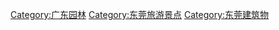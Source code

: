 [[Category:广东园林|Category:广东园林]]
[[Category:东莞旅游景点|Category:东莞旅游景点]]
[[Category:东莞建筑物|Category:东莞建筑物]]